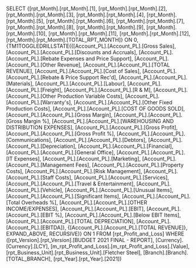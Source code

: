 SELECT {[rpt_Month].[rpt_Month].[1], [rpt_Month].[rpt_Month].[2], [rpt_Month].[rpt_Month].[3], [rpt_Month].[rpt_Month].[4], [rpt_Month].[rpt_Month].[5], [rpt_Month].[rpt_Month].[6], [rpt_Month].[rpt_Month].[7], [rpt_Month].[rpt_Month].[8], [rpt_Month].[rpt_Month].[9], [rpt_Month].[rpt_Month].[10], [rpt_Month].[rpt_Month].[11], [rpt_Month].[rpt_Month].[12], [rpt_Month].[rpt_Month].[TOTAL_RPT_MONTH]} ON 0, {TM1TOGGLEDRILLSTATE({[Account_PL].[Account_PL].[Gross Sales], [Account_PL].[Account_PL].[Discounts and Accruals], [Account_PL].[Account_PL].[Rebate Expenses and Price Support], [Account_PL].[Account_PL].[Other Revenue], [Account_PL].[Account_PL].[TOTAL REVENUE], [Account_PL].[Account_PL].[Cost of Sales], [Account_PL].[Account_PL].[Rebate & Price Support Rec'd], [Account_PL].[Account_PL].[Materials], [Account_PL].[Account_PL].[Labour], [Account_PL].[Account_PL].[Freight], [Account_PL].[Account_PL].[R & M], [Account_PL].[Account_PL].[Other Production Variable Costs], [Account_PL].[Account_PL].[Warranty's], [Account_PL].[Account_PL].[Other Fixed Production Costs], [Account_PL].[Account_PL].[COST OF GOODS SOLD], [Account_PL].[Account_PL].[Gross Margin], [Account_PL].[Account_PL].[Gross Margin %], [Account_PL].[Account_PL].[WAREHOUSING AND DISTRIBUTION EXPENSES], [Account_PL].[Account_PL].[Gross Profit], [Account_PL].[Account_PL].[Gross Profit %], [Account_PL].[Account_PL].[Communications], [Account_PL].[Account_PL].[Debtors], [Account_PL].[Account_PL].[Depreciation], [Account_PL].[Account_PL].[Financial], [Account_PL].[Account_PL].[General Office], [Account_PL].[Account_PL].[IT Expenses], [Account_PL].[Account_PL].[Marketing], [Account_PL].[Account_PL].[Management Fees], [Account_PL].[Account_PL].[Property Costs], [Account_PL].[Account_PL].[Risk Management], [Account_PL].[Account_PL].[Staff Costs], [Account_PL].[Account_PL].[Services], [Account_PL].[Account_PL].[Travel & Entertainment], [Account_PL].[Account_PL].[Vehicle], [Account_PL].[Account_PL].[Unusual Items], [Account_PL].[Account_PL].[Significant Items], [Account_PL].[Account_PL].[Total Overheads %], [Account_PL].[Account_PL].[OTHER INCOME/EXPENSES], [Account_PL].[Account_PL].[EBIT], [Account_PL].[Account_PL].[EBIT %], [Account_PL].[Account_PL].[Below EBIT Items], [Account_PL].[Account_PL].[TOTAL DEPRECIATION], [Account_PL].[Account_PL].[EBITDA]}, {[Account_PL].[Account_PL].[TOTAL REVENUE]}, EXPAND_ABOVE, RECURSIVE)} ON 1 FROM [rpt_Profit_and_Loss] WHERE ([rpt_Version].[rpt_Version].[BUDGET 2021 FINAL - REPORT], [Currency].[Currency].[LCY], [m_rpt_Profit_and_Loss].[m_rpt_Profit_and_Loss].[Value], [rpt_Business_Unit].[rpt_Business_Unit].[Fletcher Steel], [Branch].[Branch].[TOTAL_BRANCH], [rpt_Year].[rpt_Year].[2021])